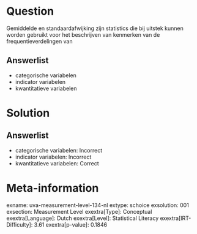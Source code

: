 Question
========

Gemiddelde en standaardafwijking zijn statistics die bij uitstek kunnen
worden gebruikt voor het beschrijven van kenmerken van de
frequentieverdelingen van

Answerlist
----------

* categorische variabelen
* indicator variabelen
* kwantitatieve variabelen

Solution
========

Answerlist
----------

* categorische variabelen: Incorrect
* indicator variabelen: Incorrect
* kwantitatieve variabelen: Correct

Meta-information
================
exname: uva-measurement-level-134-nl
extype: schoice
exsolution: 001
exsection: Measurement Level
exextra[Type]: Conceptual
exextra[Language]: Dutch
exextra[Level]: Statistical Literacy
exextra[IRT-Difficulty]: 3.61
exextra[p-value]: 0.1846

